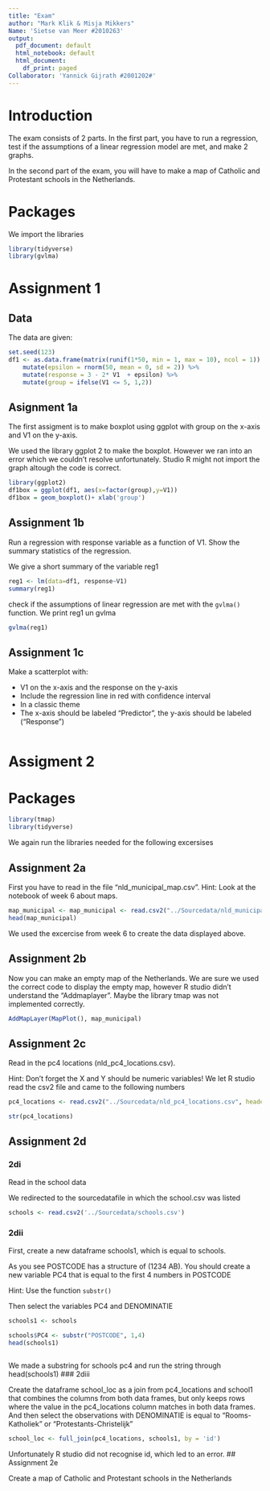---
title: "Exam"
author: "Mark Klik & Misja Mikkers"
Name: 'Sietse van Meer #2010263'
output:
  pdf_document: default
  html_notebook: default
  html_document:
    df_print: paged
Collaborator: 'Yannick Gijrath #2001202#'
---

# Introduction

The exam consists of 2 parts. In the first part, you have to run a regression, test if the assumptions of a linear regression model are met, and make 2 graphs.

In the second part of the exam, you will have to make a map of Catholic and Protestant schools in the Netherlands.

# Packages
We import the libraries

```{r}
library(tidyverse)
library(gvlma)
```

# Assignment 1

## Data

The data are given:

```{r}
set.seed(123)
df1 <- as.data.frame(matrix(runif(1*50, min = 1, max = 10), ncol = 1)) %>%
    mutate(epsilon = rnorm(50, mean = 0, sd = 2)) %>%
    mutate(response = 3 - 2* V1  + epsilon) %>%
    mutate(group = ifelse(V1 <= 5, 1,2))

```

## Asignment 1a

The first assigment is to make boxplot using ggplot with group on the x-axis and V1 on the y-axis.

We used the library ggplot 2 to make the boxplot. However we ran into an error which we couldn't resolve unfortunately. Studio R might not import the graph altough the code is correct.

```{r}
library(ggplot2)
df1box = ggplot(df1, aes(x=factor(group),y=V1))
df1box = geom_boxplot()+ xlab('group')
```


## Assignment 1b

Run a regression with response variable as a function of V1.
Show the summary statistics of the regression.

We give a short summary of the variable reg1
```{r}
reg1 <- lm(data=df1, response~V1)
summary(reg1)
```

check if the assumptions of linear regression are met with the `gvlma()` function.
We print reg1 un gvlma

```{r}
gvlma(reg1)
```

## Assignment 1c

Make a scatterplot with:

* V1 on the x-axis and the response on the y-axis
* Include the regression line in red with confidence interval 
* In a classic theme
* The x-axis should be labeled "Predictor", the y-axis should be labeled ("Response")


```{r}

```


# Assigment 2

# Packages

```{r}
library(tmap)
library(tidyverse)
```
We again run the libraries needed for the following excersises

## Assignment 2a

First you have to read in the file "nld_municipal_map.csv".
Hint: Look at the notebook of week 6 about maps.

```{r}
map_municipal <- map_municipal <- read.csv2("../Sourcedata/nld_municipal_map.csv", stringsAsFactors = FALSE, dec = ".")
head(map_municipal)
```
We used the excercise from week 6 to create the data displayed above.

## Assignment 2b

Now you can make an empty map of the Netherlands.
We are sure we used the correct code to display the empty map, however R studio didn't understand the "Addmaplayer". Maybe the library tmap was not implemented correctly.

```{r}
AddMapLayer(MapPlot(), map_municipal)
```

## Assignment 2c

Read in the pc4 locations (nld_pc4_locations.csv).

Hint: Don't forget the X and Y should be numeric variables!
We let R studio read the csv2 file and came to the following numbers

```{r}
pc4_locations <- read.csv2("../Sourcedata/nld_pc4_locations.csv", header = TRUE, sep=';')

str(pc4_locations)
```

## Assignment 2d

### 2di

Read in the school data

We redirected to the sourcedatafile in which the school.csv was listed
```{r}
schools <- read.csv2('../Sourcedata/schools.csv')
```

### 2dii

First, create a new dataframe schools1, which is equal to schools.

As you see POSTCODE has a structure of (1234 AB). You should create a new variable PC4 that is equal to the first 4 numbers in POSTCODE

Hint: Use the function `substr()`

Then select the variables PC4 and DENOMINATIE

```{r}
schools1 <- schools

schools$PC4 <- substr("POSTCODE", 1,4)
head(schools1)
  
```
We made a substring for schools pc4 and run the string through head(schools1)
### 2diii

Create the dataframe school_loc as a join from pc4_locations and school1 that combines the columns from both data frames, but only keeps rows where the value in the pc4_locations column matches in both data frames.
And then select the observations with DENOMINATIE is equal to "Rooms-Katholiek" or "Protestants-Christelijk"

```{r}
school_loc <- full_join(pc4_locations, schools1, by = 'id')
```
Unfortunately R studio did not recognise id, which led to an error.
## Assignment 2e

Create a map of Catholic and Protestant schools in the Netherlands


```{r}


```
